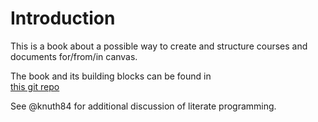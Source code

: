 # Introduction

This is a book about a possible way to create and structure courses and documents for/from/in canvas. 

The book and its building blocks can be found in  
[this git repo](https://github.com/stasemsoft/Documentation_my_four_cents)



See @knuth84 for additional discussion of literate programming.
